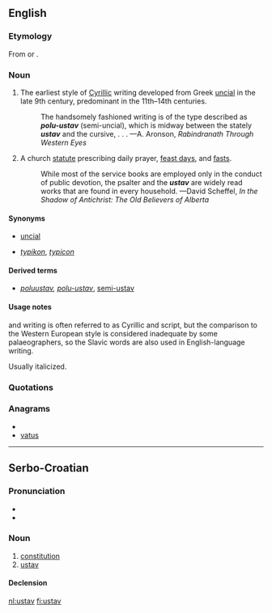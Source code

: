 ==English==
{{wikipedia|Uncial script|mul=Typikon}}

===Etymology===
From {{etyl|sla}} {{term|устав||tr=ustáv|sc=Cyrl}} or {{etyl|cu}} {{term|оуставъ||tr=ustavŭ|lang=cu|sc=Cyrs}}.

===Noun===
{{en-noun}}

# {{context|palaeography}} The earliest style of [[Cyrillic]] writing developed from Greek [[uncial]] in the late 9th century, predominant in the 11th–14th centuries.
#: The handsomely fashioned writing is of the type described as '''''polu-ustav''''' (semi-uncial), which is midway between the stately '''''ustav''''' and the cursive, . . . —A. Aronson, ''Rabindranath Through Western Eyes''
# {{Eastern Orthodoxy}} A church [[statute]] prescribing daily prayer, [[feast day]]s, and [[fast]]s.
#: While most of the service books are employed only in the conduct of public devotion, the psalter and the '''''ustav''''' are widely read works that are found in every household. —David Scheffel, ''In the Shadow of Antichrist: The Old Believers of Alberta''

====Synonyms====
* {{sense|palaeography}} [[uncial]]
* {{sense|Eastern Orthodoxy}} ''[[typikon]]'', ''[[typicon]]''

====Derived terms====
* {{sense|palaeography}} ''[[poluustav]], [[polu-ustav]]'', [[semi-ustav]]

====Usage notes====
{{term||Ustav}} and {{term|poluustav}} writing is often referred to as Cyrillic {{term|uncial}} and {{term|semi-uncial}} script, but the comparison to the Western European style is considered inadequate by some palaeographers, so the Slavic words are also used in English-language writing.

Usually italicized.

===Quotations===
{{seeCites}}

===Anagrams===
* {{alphagram|astuv}}
* [[vatus#English|vatus]]

----

==Serbo-Croatian==

===Pronunciation===
* {{IPA|/ûstaːʋ/|lang=sh}}
* {{hyphenation|u|stav}}

===Noun===
{{sh-noun|g=m|head=ȕstāv|r|устав|у̏ста̄в}}

# [[constitution]]
# [[#English|ustav]]

====Declension====
{{sh-decl-noun
|ustav|ustavi
|ustava|ustava
|ustavu|ustavima
|ustav|ustave
|ustave|ustavi
|ustavu|ustavima
|ustavom|ustavima
}}

[[nl:ustav]]
[[fi:ustav]]